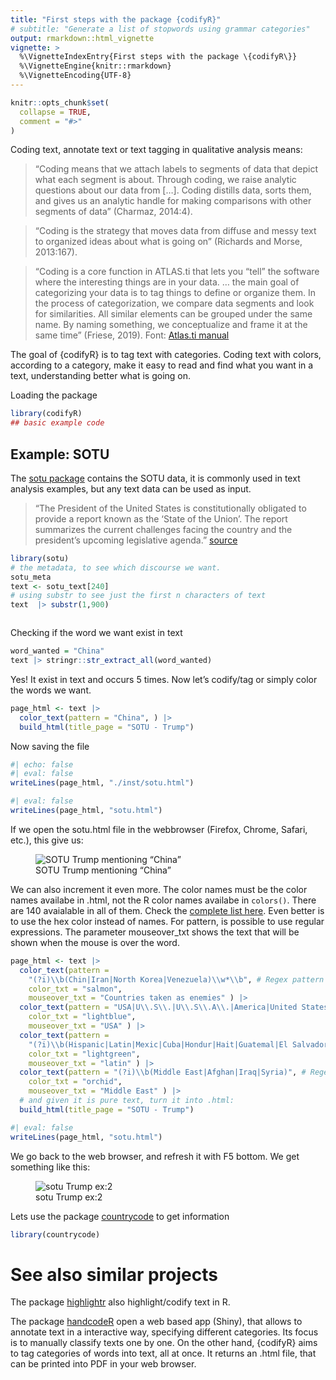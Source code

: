 ```yaml
---
title: "First steps with the package {codifyR}"
# subtitle: "Generate a list of stopwords using grammar categories"
output: rmarkdown::html_vignette
vignette: >
  %\VignetteIndexEntry{First steps with the package \{codifyR\}}
  %\VignetteEngine{knitr::rmarkdown}
  %\VignetteEncoding{UTF-8}
---
```


```r
knitr::opts_chunk$set(
  collapse = TRUE,
  comment = "#>"
)
```

Coding text, annotate text or text tagging in qualitative analysis means: 


> “Coding means that we attach labels to segments of data that depict what each segment is about. Through coding, we raise analytic questions about our data from […]. Coding distills data, sorts them, and gives us an analytic handle for making comparisons with other segments of data” (Charmaz, 2014:4).

> “Coding is the strategy that moves data from diffuse and messy text to organized ideas about what is going on” (Richards and Morse, 2013:167).

> "Coding is a core function in ATLAS.ti that lets you “tell” the software where the interesting things are in your data. ... the main goal of categorizing your data is to tag things to define or organize them. In the process of categorization, we compare data segments and look for similarities. All similar elements can be grouped under the same name. By naming something, we conceptualize and frame it at the same time" (Friese, 2019).
> Font: [Atlas.ti manual](https://doc.atlasti.com/QuicktourWin.v9/Codes/CodingData.html)


The goal of {codifyR} is to tag text with categories. Coding text with colors, according to a category, make it easy to read and find what you want in a text, understanding better what is going on.


Loading the package

```r
library(codifyR)
## basic example code
```

## Example: SOTU 

The [sotu package](https://cran.r-project.org/web/packages/sotu/index.html) contains the SOTU data, it is commonly used in text analysis examples, but any text data can be used as input.

> "The President of the United States is constitutionally obligated to provide a report known as the 'State of the Union'. The report summarizes the current challenges facing the country and the president's upcoming legislative agenda." [source](https://cran.r-project.org/web/packages/sotu/index.html)

```r
library(sotu)
# the metadata, to see which discourse we want.
sotu_meta
text <- sotu_text[240]
# using substr to see just the first n characters of text
text  |> substr(1,900)
```
<!-- If you are not using Rstudio, or if you are using and want to open it in your webbrowser instead of the RStudio, use option. -->
```r
```

Checking if the word we want exist in text
```r
word_wanted = "China"
text |> stringr::str_extract_all(word_wanted)
```
Yes! It exist in text and occurs 5 times.
Now let's codify/tag or simply color the words we want.

```r
page_html <- text |> 
  color_text(pattern = "China", ) |>
  build_html(title_page = "SOTU - Trump")
```
Now saving the file
```r
#| echo: false
#| eval: false
writeLines(page_html, "./inst/sotu.html")
```
```r
#| eval: false
writeLines(page_html, "sotu.html")
```
If we open the sotu.html file in the webbrowser (Firefox, Chrome, Safari, etc.), this give us:

![SOTU Trump mentioning "China"](sotu_trump_china.png)

We can also increment it even more.
The color names must be the color names availabe in .html, not the R color names availabe in `colors()`. There are 140 avaialable in all of them. Check the [complete list here](https://www.w3schools.com/colors/colors_names.asp). Even better is to use the hex color instead of names.
<!-- To check the color names in R, run `colors()` command, or check [this link](https://r-charts.com/colors/), or [this](http://www.stat.columbia.edu/~tzheng/files/Rcolor.pdf), or search in internet for "R color palettes". -->
For pattern, is possible to use regular expressions.
The parameter mouseover_txt shows the text that will be shown when the mouse is over the word.

```r
page_html <- text |> 
  color_text(pattern = 
    "(?i)\\b(Chin|Iran|North Korea|Venezuela)\\w*\\b", # Regex pattern
    color_txt = "salmon", 
    mouseover_txt = "Countries taken as enemies" ) |>
  color_text(pattern = "USA|U\\.S\\.|U\\.S\\.A\\.|America|United States", # Regex pattern
    color_txt = "lightblue", 
    mouseover_txt = "USA" ) |>
  color_text(pattern = 
    "(?i)\\b(Hispanic|Latin|Mexic|Cuba|Hondur|Hait|Guatemal|El Salvador|Nicaragua)", # Regex pattern
    color_txt = "lightgreen", 
    mouseover_txt = "latin" ) |>
  color_text(pattern = "(?i)\\b(Middle East|Afghan|Iraq|Syria)", # Regex pattern
    color_txt = "orchid", 
    mouseover_txt = "Middle East" ) |>
  # and given it is pure text, turn it into .html:
  build_html(title_page = "SOTU - Trump")
```

```r
#| eval: false
writeLines(page_html, "sotu.html")
```

We go back to the web browser, and refresh it with F5 bottom. We get something like this:

![sotu Trump ex:2](sotu_trump_ex2.png)

Lets use the package [countrycode](https://github.com/vincentarelbundock/countrycode) to get information 

```r
library(countrycode)
```



# See also similar projects 
The package [highlightr](https://github.com/JBGruber/highlightr) also highlight/codify text in R.

The package [handcodeR](https://github.com/liserman/handcodeR/) open a web based app (Shiny), that allows to annotate text in a interactive way, specifying different categories. Its focus is to manually classify texts one by one. 
On the other hand, {codifyR} aims to tag categories of words into text, all at once.
It returns an .html file, that can be printed into PDF in your web browser.
